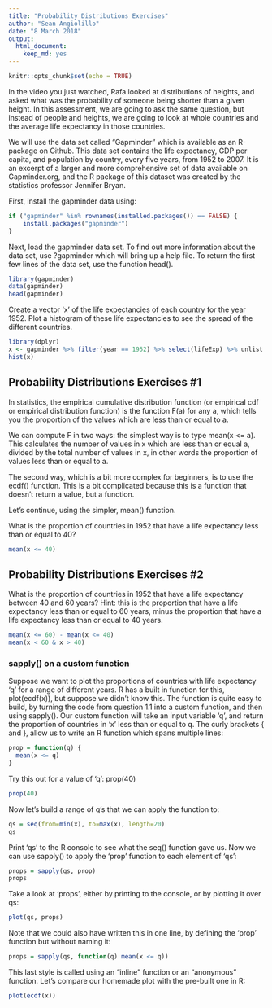 ```yaml
---
title: "Probability Distributions Exercises"
author: "Sean Angiolillo"
date: "8 March 2018"
output: 
  html_document: 
    keep_md: yes
---
```


```r
knitr::opts_chunk$set(echo = TRUE)
```

In the video you just watched, Rafa looked at distributions of heights, and asked what was the probability of someone being shorter than a given height. In this assessment, we are going to ask the same question, but instead of people and heights, we are going to look at whole countries and the average life expectancy in those countries.

We will use the data set called "Gapminder" which is available as an R-package on Github. This data set contains the life expectancy, GDP per capita, and population by country, every five years, from 1952 to 2007. It is an excerpt of a larger and more comprehensive set of data available on Gapminder.org, and the R package of this dataset was created by the statistics professor Jennifer Bryan.

First, install the gapminder data using:

```r
if ("gapminder" %in% rownames(installed.packages()) == FALSE) {
    install.packages("gapminder")
}
```

Next, load the gapminder data set. To find out more information about the data set, use ?gapminder which will bring up a help file. To return the first few lines of the data set, use the function head().

```r
library(gapminder)
data(gapminder)
head(gapminder)
```

Create a vector 'x' of the life expectancies of each country for the year 1952. Plot a histogram of these life expectancies to see the spread of the different countries.

```r
library(dplyr)
x <- gapminder %>% filter(year == 1952) %>% select(lifeExp) %>% unlist
hist(x)
```


## Probability Distributions Exercises #1

In statistics, the empirical cumulative distribution function (or empirical cdf or empirical distribution function) is the function F(a) for any a, which tells you the proportion of the values which are less than or equal to a.

We can compute F in two ways: the simplest way is to type mean(x <= a). This calculates the number of values in x which are less than or equal a, divided by the total number of values in x, in other words the proportion of values less than or equal to a.

The second way, which is a bit more complex for beginners, is to use the ecdf() function. This is a bit complicated because this is a function that doesn't return a value, but a function.

Let's continue, using the simpler, mean() function.

What is the proportion of countries in 1952 that have a life expectancy less than or equal to 40?

```r
mean(x <= 40)
```

 
## Probability Distributions Exercises #2

What is the proportion of countries in 1952 that have a life expectancy between 40 and 60 years? Hint: this is the proportion that have a life expectancy less than or equal to 60 years, minus the proportion that have a life expectancy less than or equal to 40 years.

```r
mean(x <= 60) - mean(x <= 40)
mean(x < 60 & x > 40)
```

### sapply() on a custom function
Suppose we want to plot the proportions of countries with life expectancy 'q' for a range of different years. R has a built in function for this, plot(ecdf(x)), but suppose we didn't know this. The function is quite easy to build, by turning the code from question 1.1 into a custom function, and then using sapply(). Our custom function will take an input variable 'q', and return the proportion of countries in 'x' less than or equal to q. The curly brackets { and }, allow us to write an R function which spans multiple lines:

```r
prop = function(q) {
  mean(x <= q)
}
```

Try this out for a value of 'q':  prop(40)

```r
prop(40)
```


Now let's build a range of q's that we can apply the function to:

```r
qs = seq(from=min(x), to=max(x), length=20)
qs
```

Print 'qs' to the R console to see what the seq() function gave us. Now we can use sapply() to apply the 'prop' function to each element of 'qs':

```r
props = sapply(qs, prop)
props
```

Take a look at 'props', either by printing to the console, or by plotting it over qs:

```r
plot(qs, props)
```

Note that we could also have written this in one line, by defining the 'prop' function but without naming it:

```r
props = sapply(qs, function(q) mean(x <= q))
```

This last style is called using an "inline" function or an "anonymous" function. Let's compare our homemade plot with the pre-built one in R:

```r
plot(ecdf(x))
```
